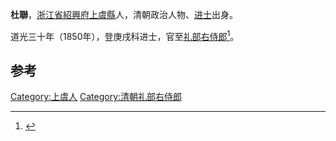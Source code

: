 '''杜聯'''，[[浙江省|浙江省]][[紹興府|紹興府]][[上虞縣|上虞縣]]人，清朝政治人物、[[进士|进士]]出身。

道光三十年（1850年），登庚戌科进士，官至[[礼部右侍郎|礼部右侍郎]]<ref>{{cite news|author=李金海、王克昌、姜林坤|title=上虞籍历代进士名录|url=http://www.xxyjh.com/new_detail.aspx?id=1426|accessdate=2013-08-20|newspaper=上虞乡贤研究会|archive-date=2013-09-21|archive-url=https://web.archive.org/web/20130921054848/http://www.xxyjh.com/new_detail.aspx?id=1426|dead-url=no}}</ref>。

==参考==
{{reflist}}

{{道光三十年庚戌科殿試金榜}}

{{Authority control}}

{{DEFAULTSORT:Du杜}}
[[Category:上虞人|Category:上虞人]]
[[Category:清朝礼部右侍郎|Category:清朝礼部右侍郎]]


{{清朝人物小作品}}